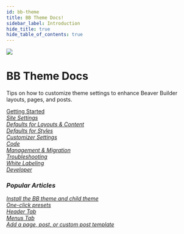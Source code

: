 ```yaml
---
id: bb-theme
title: BB Theme Docs!
sidebar_label: Introduction
hide_title: true
hide_table_of_contents: true
---
```


<img className="index-hero" src="/img/index-bb-theme--hero.jpg" />

<div className="markdown">
  <h1 className="category-index-title">BB Theme Docs</h1>
</div>

<p className="lead">Tips on how to customize theme settings to enhance Beaver Builder layouts, pages, and posts.</p>

<div className="row">
  <div className="col col--6">
    <a className="jump-to" href="/bb-theme/getting-started" aria-label="Getting Started">
     <div className="jump-to--main">
       Getting Started
     </div>
     <div className="jump-to--icon">
       <i className="fas fa-chevron-right" />
     </div>
    </a>
    <a className="jump-to" href="./bb-theme/site-settings" aria-label="Site Settings">
     <div className="jump-to--main">
       Site Settings
     </div>
     <div className="jump-to--icon">
       <i className="fas fa-chevron-right" />
     </div>
    </a>
    <a className="jump-to" href="./bb-theme/defaults-for-layouts-content" aria-label="Defaults for Layouts & Content">
     <div className="jump-to--main">
       Defaults for Layouts & Content
     </div>
     <div className="jump-to--icon">
       <i className="fas fa-chevron-right" />
     </div>
    </a>
    <a className="jump-to" href="./bb-theme/defaults-for-styles" aria-label="Defaults for Styles">
     <div className="jump-to--main">
       Defaults for Styles
     </div>
     <div className="jump-to--icon">
       <i className="fas fa-chevron-right" />
     </div>
    </a>
    <a className="jump-to" href="./bb-theme/customizer-settings" aria-label="Customizer Settings">
     <div className="jump-to--main">
       Customizer Settings
     </div>
     <div className="jump-to--icon">
       <i className="fas fa-chevron-right" />
     </div>
    </a>
  </div>
  <div className="col col--6">
    <a className="jump-to" href="./bb-theme/code" aria-label="Code">
     <div className="jump-to--main">
       Code
     </div>
     <div className="jump-to--icon">
       <i className="fas fa-chevron-right" />
     </div>
    </a>
    <a className="jump-to" href="./bb-theme/management-migration" aria-label="Management & Migration">
     <div className="jump-to--main">
       Management & Migration
     </div>
     <div className="jump-to--icon">
       <i className="fas fa-chevron-right" />
     </div>
    </a>
    <a className="jump-to" href="./bb-theme/troubleshooting" aria-label="Troubleshooting">
     <div className="jump-to--main">
       Troubleshooting
     </div>
     <div className="jump-to--icon">
       <i className="fas fa-chevron-right" />
     </div>
    </a>
    <a className="jump-to" href="./bb-theme/white-labeling" aria-label="White Labeling">
     <div className="jump-to--main">
       White Labeling
     </div>
     <div className="jump-to--icon">
       <i className="fas fa-chevron-right" />
     </div>
    </a>
    <a className="jump-to" href="./bb-theme/developer" aria-label="Developer">
     <div className="jump-to--main">
       Developer
     </div>
     <div className="jump-to--icon">
       <i className="fas fa-chevron-right" />
     </div>
    </a>
  </div>
</div>

<div className="row">
  <div className="col markdown">
    <h3>Popular Articles</h3>
    <a className="jump-to" href="./bb-theme/getting-started/install-the-bb-theme-and-child-theme" aria-label="Install the BB theme and child theme">
      <div className="jump-to--main">
        Install the BB theme and child theme
      </div>
      <div className="jump-to--icon">
        <i className="fas fa-chevron-right" />
      </div>
    </a>
    <a className="jump-to" href="./bb-theme/defaults-for-layouts-content/presets/preset-tips" aria-label="One-click presets">
      <div className="jump-to--main">
        One-click presets
      </div>
      <div className="jump-to--icon">
        <i className="fas fa-chevron-right" />
      </div>
    </a>
    <a className="jump-to" href="./bb-theme/customizer-settings/header" aria-label="Header Tab">
      <div className="jump-to--main">
        Header Tab
      </div>
      <div className="jump-to--icon">
        <i className="fas fa-chevron-right" />
      </div>
    </a>
    <a className="jump-to" href="./bb-theme/customizer-settings/menus" aria-label="Menus Tab">
      <div className="jump-to--main">
        Menus Tab
      </div>
      <div className="jump-to--icon">
        <i className="fas fa-chevron-right" />
      </div>
    </a>
    <a className="jump-to" href="./bb-theme/developer/add-a-page-post-or-custom-post-type-template" aria-label="Add a page, post, or custom post template">
      <div className="jump-to--main">
        Add a page, post, or custom post template
      </div>
      <div className="jump-to--icon">
        <i className="fas fa-chevron-right" />
      </div>
    </a>
  </div>
</div>
